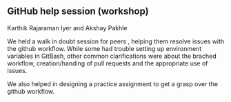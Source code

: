 ## GitHub help session (workshop)

Karthik Rajaraman Iyer and Akshay Pakhle

We held a walk in doubt session for peers , helping them resolve issues with the github workflow. While some had trouble setting up environment variables in GitBash, other common clarifications were about the brached workflow, creation/handing of pull requests and the appropriate use of issues.

We also helped in designing a practice assignment to get a grasp over the github workflow.
